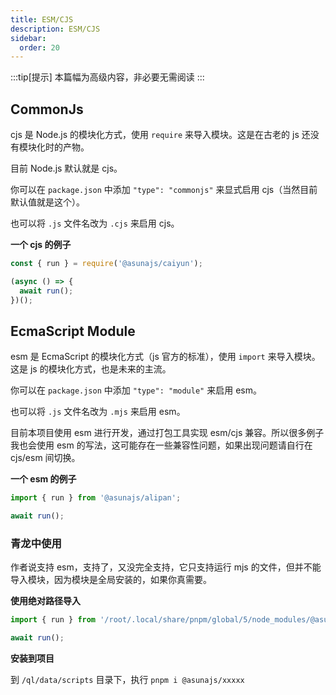 ```yaml
---
title: ESM/CJS
description: ESM/CJS
sidebar:
  order: 20
---
```


:::tip[提示]
本篇幅为高级内容，非必要无需阅读
:::

## CommonJs

cjs 是 Node.js 的模块化方式，使用 `require` 来导入模块。这是在古老的 js 还没有模块化时的产物。

目前 Node.js 默认就是 cjs。

你可以在 `package.json` 中添加 `"type": "commonjs"` 来显式启用 cjs（当然目前默认值就是这个）。

也可以将 `.js` 文件名改为 `.cjs` 来启用 cjs。

**一个 cjs 的例子**

```js
const { run } = require('@asunajs/caiyun');

(async () => {
  await run();
})();
```

## EcmaScript Module

esm 是 EcmaScript 的模块化方式（js 官方的标准），使用 `import` 来导入模块。这是 js 的模块化方式，也是未来的主流。

你可以在 `package.json` 中添加 `"type": "module"` 来启用 esm。

也可以将 `.js` 文件名改为 `.mjs` 来启用 esm。

目前本项目使用 esm 进行开发，通过打包工具实现 esm/cjs 兼容。所以很多例子我也会使用 esm 的写法，这可能存在一些兼容性问题，如果出现问题请自行在 cjs/esm 间切换。

**一个 esm 的例子**

```js
import { run } from '@asunajs/alipan';

await run();
```

### 青龙中使用

作者说支持 esm，支持了，又没完全支持，它只支持运行 mjs 的文件，但并不能导入模块，因为模块是全局安装的，如果你真需要。

**使用绝对路径导入**

```js
import { run } from '/root/.local/share/pnpm/global/5/node_modules/@asunajs/xxxxx/index.mjs';

await run();
```

**安装到项目**

到 `/ql/data/scripts` 目录下，执行 `pnpm i @asunajs/xxxxx`
